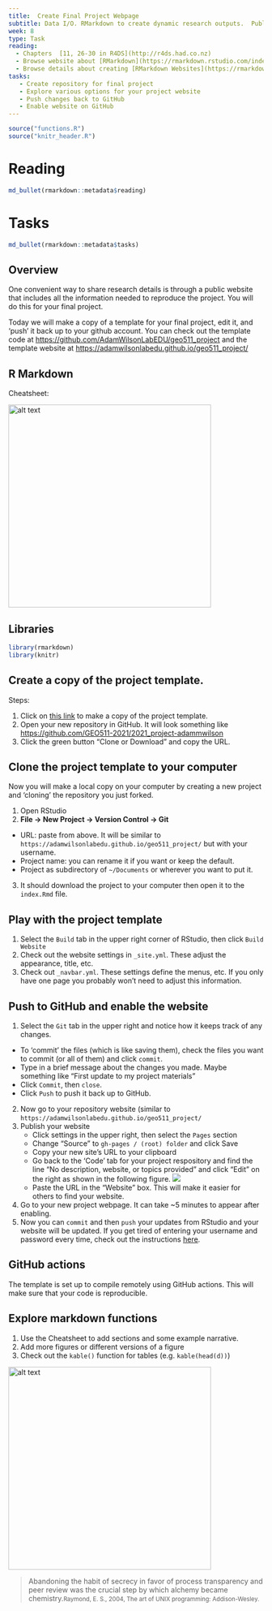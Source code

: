 ```yaml
---
title:  Create Final Project Webpage
subtitle: Data I/O. RMarkdown to create dynamic research outputs.  Publishing to github/word/html/etc
week: 8
type: Task
reading:
  - Chapters  [11, 26-30 in R4DS](http://r4ds.had.co.nz)
  - Browse website about [RMarkdown](https://rmarkdown.rstudio.com/index.html)
  - Browse details about creating [RMarkdown Websites](https://rmarkdown.rstudio.com/rmarkdown_websites.htm)
tasks:
   - Create repository for final project
   - Explore various options for your project website
   - Push changes back to GitHub
   - Enable website on GitHub
---
```


```r
source("functions.R")
source("knitr_header.R")
```

# Reading

```r
md_bullet(rmarkdown::metadata$reading)
```

# Tasks

```r
md_bullet(rmarkdown::metadata$tasks)
```

## Overview
One convenient way to share research details is through a public website that includes all the information needed to reproduce the project.  You will do this for your final project.

Today we will make a copy of a template for your final project, edit it, and 'push' it back up to your github account.  You can check out the template code at [https://github.com/AdamWilsonLabEDU/geo511_project](https://github.com/AdamWilsonLabEDU/geo511_project) and the template website at [https://adamwilsonlabedu.github.io/geo511_project/](https://adamwilsonlabedu.github.io/geo511_project/)

## R Markdown

Cheatsheet:

<a href="http://www.rstudio.com/wp-content/uploads/2016/03/rmarkdown-cheatsheet-2.0.pdf"> <img src="https://d33wubrfki0l68.cloudfront.net/6c48bf42c4571dc3e47a30c4d46c9472ee3fa9b9/3b49b/lesson-images/cheatsheets-1-cheatsheet.png" alt="alt text" width="400"></a>

## Libraries

```r
library(rmarkdown)
library(knitr)
```

## Create a copy of the project template.

Steps:

1. Click on [this link](https://classroom.github.com/a/DjIiAjsc) to make a copy of the project template.  
2. Open your new repository in GitHub.  It will look something like [https://github.com/GEO511-2021/2021_project-adammwilson](https://github.com/GEO511-2021/2021_project-adammwilson)
3. Click the green button "Clone or Download" and copy the URL.

## Clone the project template to your computer
Now you will make a local copy on your computer by creating a new project and 'cloning' the repository you just forked.

1. Open RStudio
2. **File -> New Project -> Version Control -> Git**
  * URL: paste from above.  It will be similar to  `https://adamwilsonlabedu.github.io/geo511_project/` but with your username.
  * Project name: you can rename it if you want or keep the default.
  * Project as subdirectory of `~/Documents` or wherever you want to put it.
3.  It should download the project to your computer then open it to the `index.Rmd` file.

## Play with the project template

1. Select the `Build` tab in the upper right corner of RStudio, then click `Build Website`
2. Check out the website settings in `_site.yml`.  These adjust the appearance, title, etc.
3. Check out `_navbar.yml`.  These settings define the menus, etc.  If you only have one page you probably won't need to adjust this information.  

## Push to GitHub and enable the website
1. Select the `Git` tab in the upper right and notice how it keeps track of any changes.
  * To 'commit' the files (which is like saving them), check the files you want to commit (or all of them) and click `commit`.
  *  Type in a brief message about the changes you made.  Maybe something like "First update to my project materials"
  * Click `Commit`, then `close`.
  * Click `Push` to push it back up to GitHub.
2. Now go to your repository website (similar to `https://adamwilsonlabedu.github.io/geo511_project/`
3. Publish your website
   * Click settings in the upper right, then select the `Pages` section
   * Change "Source" to `gh-pages / (root) folder` and click Save
   * Copy your new site's URL to your clipboard
   * Go back to the 'Code' tab for your project respository and find the line "No description, website, or topics provided" and click "Edit" on the right as shown in the following figure.
   ![](assets/github_website.png)
   * Paste the URL in the "Website" box. This will make it easier for others to find your website.
4. Go to your new project webpage. It can take ~5 minutes to appear after enabling.
5.  Now you can `commit` and then `push` your updates from RStudio and your website will be updated.  If you get tired of entering your username and password every time, check out the instructions [here](GitSSHNotes.html).  

## GitHub actions

The template is set up to compile remotely using GitHub actions. This will make sure that your code is reproducible.  

## Explore markdown functions

1. Use the Cheatsheet to add sections and some example narrative.  
2. Add more figures or different versions of a figure
3. Check out the `kable()` function for tables (e.g. `kable(head(d))`)

<a href="http://www.rstudio.com/wp-content/uploads/2016/03/rmarkdown-cheatsheet-2.0.pdf"> <img src="https://d33wubrfki0l68.cloudfront.net/6c48bf42c4571dc3e47a30c4d46c9472ee3fa9b9/3b49b/lesson-images/cheatsheets-1-cheatsheet.png" alt="alt text" width="400"></a>

> Abandoning the habit of secrecy in favor of process transparency and peer review was the crucial step by which alchemy became chemistry.<small>Raymond, E. S., 2004, The art of UNIX programming: Addison-Wesley.</small>

